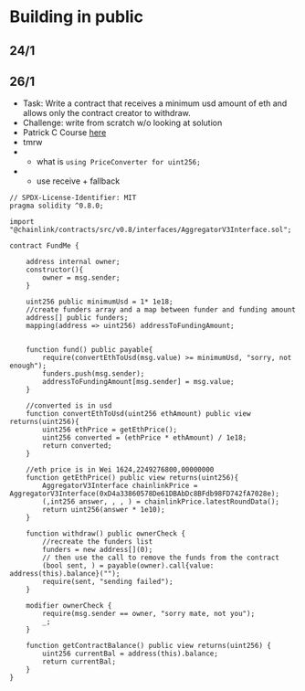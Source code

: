 # Building in public

## 24/1

## 26/1

- Task: Write a contract that receives a minimum usd amount of eth and allows only the contract creator to withdraw.
- Challenge: write from scratch w/o looking at solution
- Patrick C Course [here](https://youtu.be/gyMwXuJrbJQ?t=18281)
- tmrw
- - what is `using PriceConverter for uint256;`
- - use receive + fallback

```solidity
// SPDX-License-Identifier: MIT
pragma solidity ^0.8.0;

import "@chainlink/contracts/src/v0.8/interfaces/AggregatorV3Interface.sol";

contract FundMe {

    address internal owner;
    constructor(){
        owner = msg.sender;
    }

    uint256 public minimumUsd = 1* 1e18;
    //create funders array and a map between funder and funding amount
    address[] public funders;
    mapping(address => uint256) addressToFundingAmount;


    function fund() public payable{
        require(convertEthToUsd(msg.value) >= minimumUsd, "sorry, not enough");
        funders.push(msg.sender);
        addressToFundingAmount[msg.sender] = msg.value;
    }

    //converted is in usd
    function convertEthToUsd(uint256 ethAmount) public view returns(uint256){
        uint256 ethPrice = getEthPrice();
        uint256 converted = (ethPrice * ethAmount) / 1e18;
        return converted;
    }

    //eth price is in Wei 1624,2249276800,00000000
    function getEthPrice() public view returns(uint256){
        AggregatorV3Interface chainlinkPrice = AggregatorV3Interface(0xD4a33860578De61DBAbDc8BFdb98FD742fA7028e);
        (,int256 answer, , , ) = chainlinkPrice.latestRoundData();
        return uint256(answer * 1e10);
    }

    function withdraw() public ownerCheck {
        //recreate the funders list
        funders = new address[](0);
        // then use the call to remove the funds from the contract
        (bool sent, ) = payable(owner).call{value: address(this).balance}("");
        require(sent, "sending failed");
    }

    modifier ownerCheck {
        require(msg.sender == owner, "sorry mate, not you");
        _;
    }

    function getContractBalance() public view returns(uint256) {
        uint256 currentBal = address(this).balance;
        return currentBal;
    }
}

```
